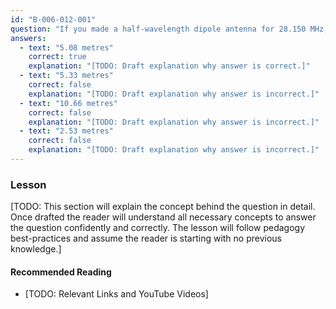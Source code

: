 ```yaml
---
id: "B-006-012-001"
question: "If you made a half-wavelength dipole antenna for 28.150 MHz, approximately how long would it be?"
answers:
  - text: "5.08 metres"
    correct: true
    explanation: "[TODO: Draft explanation why answer is correct.]"
  - text: "5.33 metres"
    correct: false
    explanation: "[TODO: Draft explanation why answer is incorrect.]"
  - text: "10.66 metres"
    correct: false
    explanation: "[TODO: Draft explanation why answer is incorrect.]"
  - text: "2.53 metres"
    correct: false
    explanation: "[TODO: Draft explanation why answer is incorrect.]"
---
```


### Lesson

[TODO: This section will explain the concept behind the question in detail. Once drafted the reader will understand all necessary concepts to answer the question confidently and correctly. The lesson will follow pedagogy best-practices and assume the reader is starting with no previous knowledge.]

#### Recommended Reading

- [TODO: Relevant Links and YouTube Videos]
